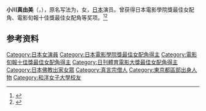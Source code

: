'''小川真由美'''（{{jpn|j=小川 眞由美|hg=おがわ まゆみ|rm=Ogawa Mayumi}}，{{bd|1939年|12月11日|}}），原名写法为{{lang|ja|小川 真由美}}，女，[[日本|日本]]演员。曾获得日本電影學院獎最佳女配角、電影旬報十佳獎最佳女配角等奖项。<ref>{{Cite web|url=http://www.japan-academy-prize.jp/prizes/?t=3|title=第 ３ 回日本アカデミー賞優秀作品|accessdate=2010-12-14|language=ja|publisher=日本学院奖|archive-date=2021-01-19|archive-url=https://web.archive.org/web/20210119153502/https://www.japan-academy-prize.jp/prizes/?t=3|dead-url=no}}</ref><ref>{{Cite web|url= http://cinemahochi.yomiuri.co.jp/h_award/1979/|title=報知映画賞ヒストリー|accessdate= 2010-12-14|language=ja|publisher=シネマ報知|archiveurl= https://web.archive.org/web/20090131131017/http://cinemahochi.yomiuri.co.jp/h_award/1979/|archivedate= 2009-01-31}}</ref>

== 参考资料 ==
{{reflist}}

{{日本電影學院獎最佳女配角}}
{{電影旬報十佳獎最佳女配角}}
{{日刊體育電影大獎最佳女配角獎}}

{{Authority control}}
{{DEFAULTSORT:Ogawa Mayumi}}
[[Category:日本女演員|Category:日本女演員]]
[[Category:日本電影學院獎最佳女配角得主|Category:日本電影學院獎最佳女配角得主]]
[[Category:電影旬報十佳獎最佳女配角得主|Category:電影旬報十佳獎最佳女配角得主]]
[[Category:日刊體育電影大獎最佳女配角得主|Category:日刊體育電影大獎最佳女配角得主]]
[[Category:日本佛教出家女眾|Category:日本佛教出家女眾]]
[[Category:真言宗僧人|Category:真言宗僧人]]
[[Category:東京都區部出身人物|Category:東京都區部出身人物]]
[[Category:和洋女子大學校友|Category:和洋女子大學校友]]